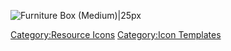 [[File:Item Icon Furniture Box (Medium).png|Furniture Box (Medium)|25px]]<noinclude>[[Category:Resource Icons]] [[Category:Icon Templates]]</noinclude>